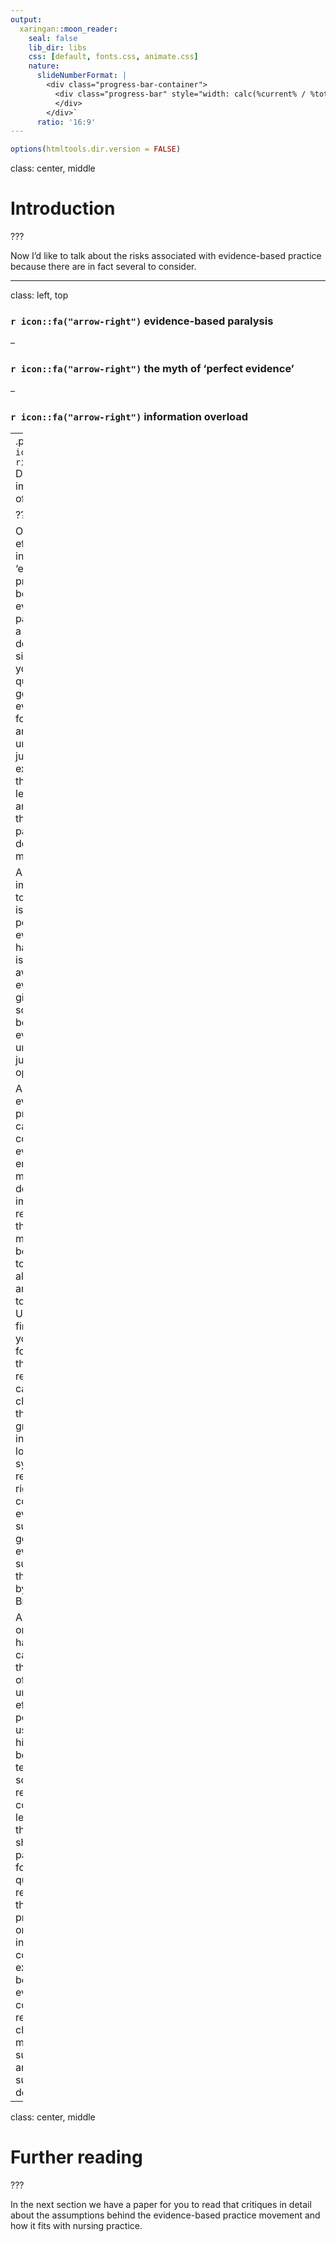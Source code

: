 ```yaml
---
output:
  xaringan::moon_reader:
    seal: false
    lib_dir: libs
    css: [default, fonts.css, animate.css]
    nature:
      slideNumberFormat: |
        <div class="progress-bar-container">
          <div class="progress-bar" style="width: calc(%current% / %total% * 100%);">
          </div>
        </div>`
      ratio: '16:9'
---
```


```r
options(htmltools.dir.version = FALSE)
```


class: center, middle

# Introduction

???

Now I'd like to talk about the risks associated with evidence-based practice because there are in fact several to consider. 

---

class: left, top


### `r icon::fa("arrow-right")` evidence-based paralysis

--

### `r icon::fa("arrow-right")` the myth of 'perfect evidence'

--

### `r icon::fa("arrow-right")` information overload

--
.pull-left[
### `r icon::fa("arrow-right")` Discounting important types of research
]

???

One such ‘side effect’ of the rise in importance of ‘evidence-based practice’ has been termed, evidence-based paralysis. This is a term used to describe the situation where you have a question - you go to the evidence to look for the evidence and, unfortunately, it just doesn't exist. Despite all this effort you’re left with no answer and are therefore paralyzed in your decision-making. 


Another important thing to keep in mind is that there is no perfect evidence. All we have to deal with is the best available evidence at any given time and sometimes the best available evidence may, unfortunately, just be expert opinion. 

A major risk with evidence-based practice is being careful to consider the evidence in its entirety before making a decision. It's important to remember that the latest study may not be the best. So we need to take a look at all studies that are done on a topic. Unfortunately, finding what you're looking for amongst the thousands of research papers can be really challenging.  For that reason, a great source of information is looking to systematic reviews, or rigorously conducted evidence summaries. One good source for evidence summaries are those produced by the Joanna Briggs Institute. 

And finally - once again we have to be careful about those hierarchies of evidence. An unfortunate side effect of the popularity of the use of evidence hierarchies has been the tendancy for some forms of research to be considered of less value than they probably should be. In particular some forms of qualitative research and those that primarily focus on gaining insight into content expertise tend to be undervalued even though the context of the research or the clinical question may be very well suited to be answered by such research designs. 


---

class: center, middle

# Further reading

???

In the next section we have a paper for you to read that critiques in detail about the assumptions behind the evidence-based practice movement and how it fits with nursing practice.
